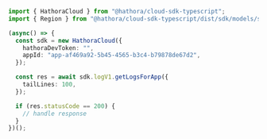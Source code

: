 ```typescript GetLogsForApp.ts
import { HathoraCloud } from "@hathora/cloud-sdk-typescript";
import { Region } from "@hathora/cloud-sdk-typescript/dist/sdk/models/shared";

(async() => {
  const sdk = new HathoraCloud({
    hathoraDevToken: "",
    appId: "app-af469a92-5b45-4565-b3c4-b79878de67d2",
  });

  const res = await sdk.logV1.getLogsForApp({
    tailLines: 100,
  });

  if (res.statusCode == 200) {
    // handle response
  }
})();
```
